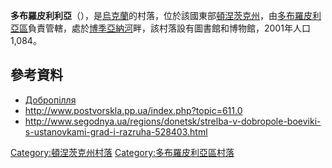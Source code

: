 {{coord|48|25|26|N|37|3|3|E|scale:30000|display=title}}

'''多布羅皮利利亞'''（{{lang-uk|Добропілля}}），是[[烏克蘭|烏克蘭]]的村落，位於該國東部[[頓涅茨克州|頓涅茨克州]]，由[[多布羅皮利亞區|多布羅皮利亞區]]負責管轄，處於[[博季亞納河_(貝克河支流)|博季亞納河]]畔，該村落設有圖書館和博物館，2001年人口1,084。

==參考資料==
*[http://gska2.rada.gov.ua/pls/z7502/A005?rdat1=07.12.2007&rf7571=7884 Добропілля]{{dead link|date=2017年12月 |bot=InternetArchiveBot |fix-attempted=yes }}
* http://www.postvorskla.pp.ua/index.php?topic=611.0 {{Wayback|url=http://www.postvorskla.pp.ua/index.php?topic=611.0 |date=20180206232101 }}
* http://www.segodnya.ua/regions/donetsk/strelba-v-dobropole-boeviki-s-ustanovkami-grad-i-razruha-528403.html {{Wayback|url=http://www.segodnya.ua/regions/donetsk/strelba-v-dobropole-boeviki-s-ustanovkami-grad-i-razruha-528403.html |date=20200816103228 }}

{{DEFAULTSORT:Добропілля (Добропільський район)}}
[[Category:頓涅茨克州村落|Category:頓涅茨克州村落]]
[[Category:多布羅皮利亞區村落|Category:多布羅皮利亞區村落]]


{{Donetsk-geo-stub}}